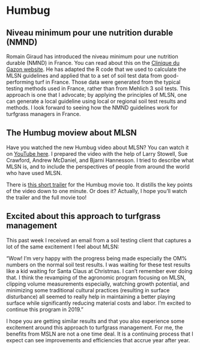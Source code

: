 # Humbug

## Niveau minimum pour une nutrition durable (NMND)

Romain Giraud has introduced the niveau minimum pour une nutrition durable (NMND) in France. You can read about this on the [Clinique du Gazon website](http://cliniquedugazon.fr/index.php/2018/10/19/nmnd-niveau-minimum-pour-une-nutrition-durable-des-greens-de-golf/). He has adapted the R code that we used to calculate the MLSN guidelines and applied that to a set of soil test data from good-performing turf in France. Those data were generated from the typical testing methods used in France, rather than from Mehlich 3 soil tests. This approach is one that I advocate; by applying the principles of MLSN, one can generate a local guideline using local or regional soil test results and methods. I look forward to seeing how the NMND guidelines work for turfgrass managers in France.

## The Humbug moview about MLSN 

Have you watched the new Humbug video about MLSN? You can watch it on [YouTube here](https://youtu.be/5NrnNBi4SWY). I prepared the video with the help of Larry Stowell, Sue Crawford, Andrew McDaniel, and Bjarni Hannesson. I tried to describe what MLSN is, and to include the perspectives of people from around the world who have used MLSN.

There is [this short trailer](https://youtu.be/p3K3wMM9oEM) for the Humbug movie too. It distills the key points of the video down to one minute. Or does it? Actually, I hope you'll watch the trailer and the full movie too!

## Excited about this approach to turfgrass management

This past week I received an email from a soil testing client that captures a lot of the same excitement I feel about MLSN:

"Wow! I’m very happy with the progress being made especially the OM% numbers on the normal soil test results. I was waiting for these test results like a kid waiting for Santa Claus at Christmas. I can’t remember ever doing that. I think the revamping of the agronomic program focusing on MLSN, clipping volume measurements especially, watching growth potential, and minimizing some traditional cultural practices (resulting in surface disturbance) all seemed to really help in maintaining a better playing surface while significantly reducing material costs and labor. I’m excited to continue this program in 2019."

I hope you are getting similar results and that you also experience some excitement around this approach to turfgrass management. For me, the benefits from MSLN are not a one time deal. It is a continuing process that I expect can see improvements and efficiencies that accrue year after year.